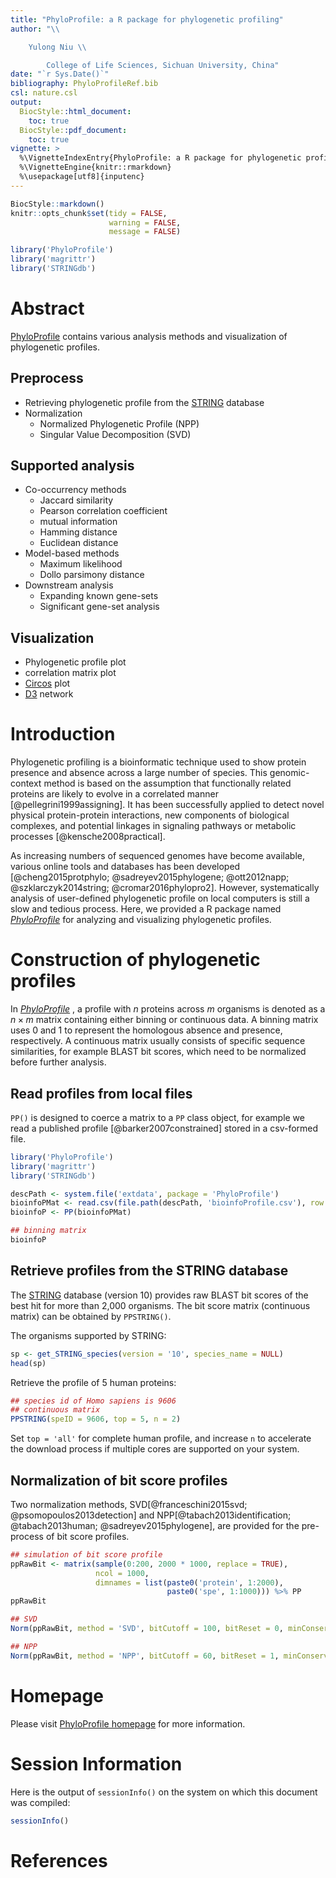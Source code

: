 ```yaml
---
title: "PhyloProfile: a R package for phylogenetic profiling"
author: "\\

	Yulong Niu \\

        College of Life Sciences, Sichuan University, China"
date: "`r Sys.Date()`"
bibliography: PhyloProfileRef.bib
csl: nature.csl
output:
  BiocStyle::html_document:
    toc: true
  BiocStyle::pdf_document:
    toc: true
vignette: >
  %\VignetteIndexEntry{PhyloProfile: a R package for phylogenetic profiling}
  %\VignetteEngine{knitr::rmarkdown}
  %\usepackage[utf8]{inputenc}
---
```


```r
BiocStyle::markdown()
knitr::opts_chunk$set(tidy = FALSE,
                      warning = FALSE,
                      message = FALSE)
```


```r
library('PhyloProfile')
library('magrittr')
library('STRINGdb')
```

# Abstract

[PhyloProfile](https://github.com/YulongNiu/PhyloProfile) contains various analysis methods and visualization of phylogenetic profiles. 

## Preprocess

+ Retrieving phylogenetic profile from the [STRING](http://string-db.org/) database
+ Normalization 
    * Normalized Phylogenetic Profile (NPP)
    * Singular Value Decomposition (SVD)
   
## Supported analysis

+ Co-occurrency methods
    * Jaccard similarity
    * Pearson correlation coefficient
    * mutual information
    * Hamming distance
    * Euclidean distance
+ Model-based methods
    * Maximum likelihood
    * Dollo parsimony distance
+ Downstream analysis
    * Expanding known gene-sets
    * Significant gene-set analysis
    
## Visualization

+ Phylogenetic profile plot
+ correlation matrix plot
+ [Circos](http://circos.ca/) plot
+ [D3](https://d3js.org/) network

# Introduction

Phylogenetic profiling is a bioinformatic technique used to show protein presence and absence across a large number of species. This genomic-context method is based on the assumption that functionally related proteins are likely to evolve in a correlated manner [@pellegrini1999assigning]. It has been successfully applied to detect novel physical protein-protein interactions, new components of biological complexes, and potential linkages in signaling pathways or metabolic processes [@kensche2008practical].

As increasing numbers of sequenced genomes have become available, various online tools and databases has been developed [@cheng2015protphylo; @sadreyev2015phylogene; @ott2012napp; @szklarczyk2014string; @cromar2016phylopro2]. However, systematically analysis of user-defined phylogenetic profile on local computers is still a slow and tedious process. Here, we provided a R package named *[PhyloProfile](https://github.com/YulongNiu/PhyloProfile)* for analyzing and visualizing phylogenetic profiles.

# Construction of phylogenetic profiles

In *[PhyloProfile](https://github.com/YulongNiu/PhyloProfile)*
, a profile with $n$ proteins across $m$ organisms is denoted as a $n \times m$ matrix containing either binning or continuous data. A binning matrix uses 0 and 1 to represent the homologous absence and presence, respectively. A continuous matrix usually consists of specific sequence similarities, for example BLAST bit scores, which need to be normalized before further analysis.

## Read profiles from local files

`PP()` is designed to coerce a matrix to a `PP` class object, for example we read a published profile [@barker2007constrained] stored in a csv-formed file. 

```r
library('PhyloProfile')
library('magrittr')
library('STRINGdb')

descPath <- system.file('extdata', package = 'PhyloProfile')
bioinfoPMat <- read.csv(file.path(descPath, 'bioinfoProfile.csv'), row.names = 1) %>% as.matrix
bioinfoP <- PP(bioinfoPMat)

## binning matrix
bioinfoP
```

## Retrieve profiles from the STRING database

The [STRING](http://string-db.org/) database (version 10) provides raw BLAST bit scores of the best hit for more than 2,000 organisms. The bit score matrix (continuous matrix) can be obtained by `PPSTRING()`. 

The organisms supported by STRING:

```r
sp <- get_STRING_species(version = '10', species_name = NULL)
head(sp)
```

Retrieve the profile of 5 human proteins:

``` r
## species id of Homo sapiens is 9606
## continuous matrix
PPSTRING(speID = 9606, top = 5, n = 2)
```

Set `top = 'all'` for complete human profile, and increase `n` to accelerate the download process if multiple cores are supported on your system.

## Normalization of bit score profiles

Two normalization methods, SVD[@franceschini2015svd; @psomopoulos2013detection] and NPP[@tabach2013identification; @tabach2013human; @sadreyev2015phylogene], are provided for the pre-process of bit score profiles.

``` r
## simulation of bit score profile
ppRawBit <- matrix(sample(0:200, 2000 * 1000, replace = TRUE),
                   ncol = 1000,
                   dimnames = list(paste0('protein', 1:2000),
                                   paste0('spe', 1:1000))) %>% PP
ppRawBit

## SVD
Norm(ppRawBit, method = 'SVD', bitCutoff = 100, bitReset = 0, minConserve = 12, trimming = 0.8)

## NPP
Norm(ppRawBit, method = 'NPP', bitCutoff = 60, bitReset = 1, minConserve = 12)
```


# Homepage

Please visit [PhyloProfile homepage](https://github.com/YulongNiu/PhyloProfile) for more information.


# Session Information

Here is the output of `sessionInfo()` on the system on which this document was compiled:

```r
sessionInfo()
```

# References
